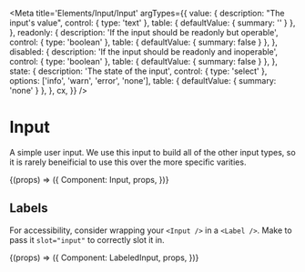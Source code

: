 
<Meta
  title='Elements/Input/Input'
  argTypes={{
    value: {
      description: "The input's value",
      control: { type: 'text' },
      table: { defaultValue: { summary: '' } },
    },
    readonly: {
      description: 'If the input should be readonly but operable',
      control: { type: 'boolean' },
      table: { defaultValue: { summary: false } },
    },
    disabled: {
      description: 'If the input should be readonly and inoperable',
      control: { type: 'boolean' },
      table: { defaultValue: { summary: false } },
    },
    state: {
      description: 'The state of the input',
      control: { type: 'select' },
      options: ['info', 'warn', 'error', 'none'],
      table: { defaultValue: { summary: 'none' } },
    },
    cx,
  }}
/>

# Input

A simple user input. We use this input to build all of the other input types,
so it is rarely beneificial to use this over the more specific varities.

<Canvas>
  <Story name='Input'>
    {(props) => ({
      Component: Input,
      props,
    })}
  </Story>
</Canvas>

## Labels

For accessibility, consider wrapping your `<Input />` in a `<Label />`. Make
to pass it `slot="input"` to correctly slot it in.

<Canvas>
  <Story name='Labeled Input'>
    {(props) => ({
      Component: LabeledInput,
      props,
    })}
  </Story>
</Canvas>
